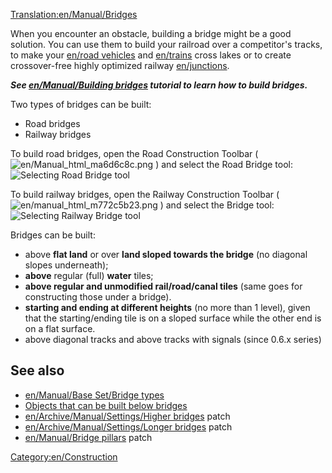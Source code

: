 [[Translation:en/Manual/Bridges]]
{{en/Table of contents}}
<!--
 Previous content wasn't as insightful as the building bridges tutorial
 + this page should be more of a reference, link section and a quick guide, not beginners guide
-->

When you encounter an obstacle, building a bridge might be a good solution. You can use them to build your railroad over a competitor's tracks, to make your [[en/road vehicles]] and [[en/trains]] cross lakes or to create crossover-free highly optimized railway [[en/junctions]].

'''''See [[en/Manual/Building bridges]] tutorial to learn how to build bridges.'''''

Two types of bridges can be built:
* Road bridges
* Railway bridges

To build road bridges, open the Road Construction Toolbar ( [[File:en/Manual html ma6d6c8c.png]] ) and select the Road Bridge tool:
[[File:en/BridgeTut14.png|none|frame|Selecting Road Bridge tool]]

To build railway bridges, open the Railway Construction Toolbar ( [[File:en/manual html m772c5b23.png]] ) and select the Bridge tool:
[[File:en/BridgeTut1.png|none|frame|Selecting Railway Bridge tool]]

Bridges can be built:
* above '''flat land''' or over '''land sloped towards the bridge''' (no diagonal slopes underneath);
* '''above''' regular (full) '''water''' tiles;
* '''above regular and unmodified rail/road/canal tiles''' (same goes for constructing those under a bridge).
* '''starting and ending at different heights''' (no more than 1 level), given that the starting/ending tile is on a sloped surface while the other end is on a flat surface.
* above diagonal tracks and above tracks with signals (since 0.6.x series)

<!-- COMMENT START
Left this just a reference for future edit(s)

==Building bridges for beginners==
Start by opening up the build toolbar for railways and clicking on [[Image:Build_bridge.png]] (build bridges button). You'll notice that your cursor will change:
[[Image:Ottdbridge1.png|none|frame|See the build bridges cursor?]]
Next you have to recognize where you can build bridges. We'll start off with a standard bridge-the-gap bridge, which can be placed in an area that looks like this:
[[Image:Ottdbridge1.6.png|none|frame|What a nice place for a bridge!]]
When you move your mouse over the ground, the square the mouse is in is highlighted; the bridge will start here.
[[Image:Ottdbridge2.png|none|frame|See it highlighted there?]]
Now, just click, hold down, and drag to the opposite sloped tile, like so:
[[Image:Ottdbridge3.png|none|frame|4. Remember, you're still holding the mouse button down...]]
Once you've dragged there, where you want the bridge to be, let go of the mouse button. The bridge selection dialog will open. The options will vary depending on the bridge length and the year.
[[Image:Ottdbridge4.png|center|none|frame|You can choose which bridge you want.]]
Click the bridge you want, we'll select Steel Girder this time:
[[Image:Ottdbridge5.png|none|frame|Bridge chosen...]]
And... there you go, your (I suppose) very first bridge. You'll notice the red text rising, displaying the amount of money you've spent.
[[Image:Ottdbridge6.png|none|frame|That cost you 579 pounds!]]
This works the same way for road construction as well; just select the bridge construction tool from the road construction tool bar.

Now we've got making bridges down, there are a few more things that you can do. Bridges can be even constructed on flat land - say to avoid a track built by competition.
[[Image:Ottdbridge11.png|none|frame|Bridge on flat land]]

Or, you can even do something like the following if the mind takes you.
[[Image:Ottdbridge9.png|none|frame|Not really useful, but...]]

END COMMENT -->
== See also ==
*[[en/Manual/Base Set/Bridge types]]
*[[en/unsorted/New Bridges|Objects that can be built below bridges]]
*[[en/Archive/Manual/Settings/Higher bridges]] patch
*[[en/Archive/Manual/Settings/Longer bridges]] patch
*[[en/Manual/Bridge pillars]] patch

[[Category:en/Construction]]
<!-- this is not tutorial/walkthrough category member -->